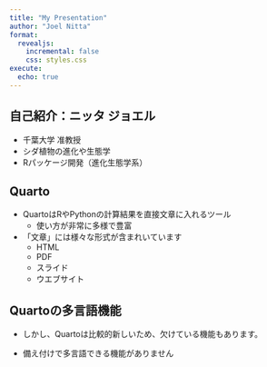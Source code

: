 ```yaml
---
title: "My Presentation"
author: "Joel Nitta"
format:
  revealjs:
    incremental: false
    css: styles.css
execute: 
  echo: true
---
```


## 自己紹介：ニッタ ジョエル

- 千葉大学 准教授
- シダ植物の進化や生態学
- Rパッケージ開発（進化生態学系）

## Quarto

- QuartoはRやPythonの計算結果を直接文章に入れるツール
  - 使い方が非常に多様で豊富

- 「文章」には様々な形式が含まれいています
  - HTML
  - PDF
  - スライド
  - ウエブサイト

## Quartoの多言語機能

- しかし、Quartoは比較的新しいため、欠けている機能もあります。

- 備え付けで多言語できる機能がありません

